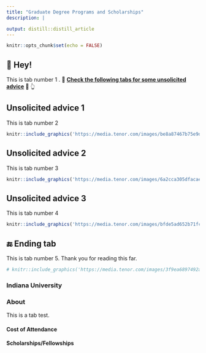```yaml
---
title: "Graduate Degree Programs and Scholarships"
description: |

output: distill::distill_article
---
```


```r
knitr::opts_chunk$set(echo = FALSE)
```

::: {.l-page}
::: {.panelset}
::: {.panel}
## 👋 Hey! {.panel-name}

This is tab number 1 . 🌟 [**Check the following tabs for some unsolicited advice**]{.ul} 🌟 👆
:::
 
::: {.panel}
## Unsolicited advice 1 {.panel-name}

This is tab number 2

```r
knitr::include_graphics('https://media.tenor.com/images/be8a87467b75e9deaa6cfe8ad0b739a0/tenor.gif')
```
:::

::: {.panel}
## Unsolicited advice 2 {.panel-name}

This is tab number 3

```r
knitr::include_graphics('https://media.tenor.com/images/6a2cca305dfacae61c5668dd1687ad55/tenor.gif')
```
:::

::: {.panel}
## Unsolicited advice 3 {.panel-name}

This is tab number 4

```r
knitr::include_graphics('https://media.tenor.com/images/bfde5ad652b71fc9ded82c6ed760355b/tenor.gif')
```
:::

::: {.panel}
## 🔚 Ending tab {.panel-name}

This is tab number 5. Thank you for reading this far.

```r
# knitr::include_graphics('https://media.tenor.com/images/3f9ea6897492ac63d0c46eb53ae79b11/tenor.gif')
```
:::
:::
:::


### Indiana University


::: {.l-page}
::: {.panelset}
::: {.panel}
### About {.panel-name}
 This is a tab test. 
:::

:::{.panel}
#### Cost of Attendance {.panel-name}

:::
:::
:::

#### Scholarships/Fellowships


